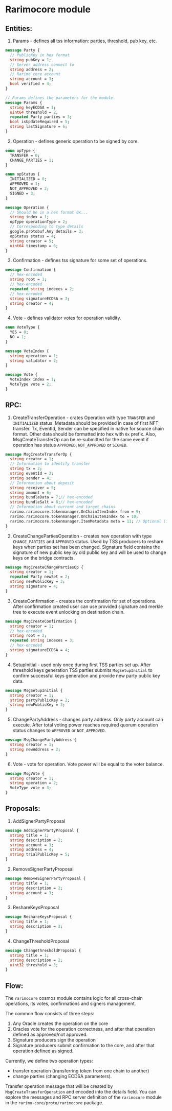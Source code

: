 ---
---

# Rarimocore module

## Entities:
1. Params - defines all tss information: parties, threshold, pub key, etc.
```protobuf
message Party {
  // PublicKey in hex format
  string pubKey = 1;
  // Server address connect to
  string address = 2;
  // Rarimo core account
  string account = 3;
  bool verified = 4;
}

// Params defines the parameters for the module.
message Params {
  string keyECDSA = 1;
  uint64 threshold = 2;
  repeated Party parties = 3;
  bool isUpdateRequired = 5;
  string lastSignature = 6;
}
```

2. Operation - defines generic operation to be signed by core.
```protobuf
enum opType {
  TRANSFER = 0;
  CHANGE_PARTIES = 1;
}

enum opStatus {
  INITIALIZED = 0;
  APPROVED = 1;
  NOT_APPROVED = 2;
  SIGNED = 3;
}

message Operation {
  // Should be in a hex format 0x...
  string index = 1;
  opType operationType = 2;
  // Corresponding to type details
  google.protobuf.Any details = 3;
  opStatus status = 4;
  string creator = 5;
  uint64 timestamp = 6;
}
```

3. Confirmation - defines tss signature for some set of operations.
```protobuf
message Confirmation {
  // hex-encoded
  string root = 1;
  // hex-encoded
  repeated string indexes = 2;
  // hex-encoded
  string signatureECDSA = 3;
  string creator = 4;
}
```

4. Vote - defines validator votes for operation validity.
```protobuf
enum VoteType {
  YES = 0;
  NO = 1;
}

message VoteIndex {
  string operation = 1;
  string validator = 2;
}

message Vote {
  VoteIndex index = 1;
  VoteType vote = 2;
}
```

## RPC:
1. CreateTransferOperation - crates Operation with type `TRANSFER` and `INITIALIZED` status.
Metadata should be provided in case of first NFT transfer. Tx, EventId, Sender can be specified in native for source chain format.
Other data should be formatted into hex with `0x` prefix.
Also, MsgCreateTransferOp can be re-submitted for the same event if operation has status `APPROVED`, `NOT_APPROVED` or `SIGNED`.
```protobuf
message MsgCreateTransferOp {
  string creator = 1;
  // Information to identify transfer
  string tx = 2;
  string eventId = 3;
  string sender = 4;
  // Information about deposit
  string receiver = 5;
  string amount = 6;
  string bundleData = 7;// hex-encoded
  string bundleSalt = 8;// hex-encoded
  // Information about current and target chains
  rarimo.rarimocore.tokenmanager.OnChainItemIndex from = 9;
  rarimo.rarimocore.tokenmanager.OnChainItemIndex to = 10;
  rarimo.rarimocore.tokenmanager.ItemMetadata meta = 11; // Optional (if item currently does not exists)
}
```

2. CreateChangePartiesOperation - creates new operation with type `CHANGE_PARTIES` and `APPROVED` status.
Used by TSS producers to reshare keys when parties set has been changed.
Signature field contains the signature of new public key by old public key and will be used to change keys on the bridge contracts.
```protobuf
message MsgCreateChangePartiesOp {
  string creator = 1;
  repeated Party newSet = 2;
  string newPublicKey = 3;
  string signature = 4;
}
```

3. CreateConfirmation - creates the confirmation for set of operations. After confirmation created user can use provided
signature and merkle tree to execute event unlocking on destination chain.
```protobuf
message MsgCreateConfirmation {
  string creator = 1;
  // hex-encoded
  string root = 2;
  repeated string indexes = 3;
  // hex-encoded
  string signatureECDSA = 4;
}
```

4. SetupInitial - used only once during first TSS parties set up. After threshold keys generation TSS parties submits
`MsgSetupInitial` to confirm successful keys generation and provide new party public key data.
```protobuf
message MsgSetupInitial {
  string creator = 1;
  string partyPublicKey = 2;
  string newPublicKey = 3;
}
```

5. ChangePartyAddress - changes party address. Only party account can execute. After total voting power reaches
required quorum operation status changes to `APPROVED` or `NOT_APPROVED`.
```protobuf
message MsgChangePartyAddress {
  string creator = 1;
  string newAddress = 2;
}
```

6. Vote - vote for operation. Vote power will be equal to the voter balance.
```protobuf
message MsgVote {
  string creator = 1;
  string operation = 2;
  VoteType vote = 3;
}
```

## Proposals:
1. AddSignerPartyProposal
```protobuf
message AddSignerPartyProposal {
  string title = 1;
  string description = 2;
  string account = 3;
  string address = 4;
  string trialPublicKey = 5;
}
```

2. RemoveSignerPartyProposal
```protobuf
message RemoveSignerPartyProposal {
  string title = 1;
  string description = 2;
  string account = 3;
}
```

3. ReshareKeysProposal
```protobuf
message ReshareKeysProposal {
  string title = 1;
  string description = 2;
}
```

4. ChangeThresholdProposal
```protobuf
message ChangeThresholdProposal {
  string title = 1;
  string description = 2;
  uint32 threshold = 3;
}
```

## Flow:
The `rarimocore` cosmos module contains logic for all cross-chain operations, its votes, confirmations and signers management.

The common flow consists of three steps:
1. Any Oracle creates the operation on the core
2. Oracles vote for the operation correctness, and after that operation defined as approved/not approved.
3. Signature producers sign the operation
4. Signature producers submit confirmation to the core, and after that operation defined as signed.

Currently, we define two operation types:
- transfer operation (transferring token from one chain to another)
- change parties (changing ECDSA parameters).

Transfer operation message that will be created by `MsgCreateTransferOperation` and encoded into the details field.
You can explore the messages and RPC server definition of the `rarimocore` module in the `rarimo-core/proto/rarimocore` package.

